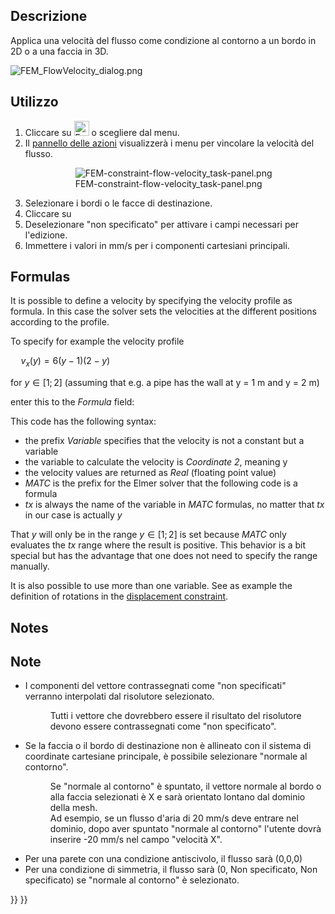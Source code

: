 <languages/>

<div class="mw-translate-fuzzy">
{{Docnav/it|[[FEM_ConstraintFluidBoundary/it|Vincolo contorno fluido]]|[[FEM_ConstraintFixed/it|Vincolo fissaggio]]|[[FEM_Workbench/it|FEM]]|IconL=FEM_ConstraintFluidBoundary.png|IconC=Workbench_FEM.svg|IconR=FEM_ConstraintFixed.png}}
</div>

<div class="mw-translate-fuzzy">
{{GuiCommand/it|Name=FEM_ConstraintFlowVelocity|Name/it=Vincolo velocità del flusso|Icon=Fem-constraint-flow-velocity.svg|MenuLocation= Modello → Vincoli dei fluidi → Vincolo velocità del flusso||Workbenches=[[FEM_Workbench/it|FEM]]|Shortcut=|SeeAlso=[[FEM_tutorial/it|Tutorial FEM]]}}
</div>

<span id="Description"></span>
==Descrizione==

Applica una velocità del flusso come condizione al contorno a un bordo in 2D o a una faccia in 3D.

[[File:FEM_FlowVelocity_dialog.png]]
{{Caption|The FEM flow velocity task panel}}

<span id="Usage"></span>
==Utilizzo==

<div class="mw-translate-fuzzy">
# Cliccare su  [[Image:Fem-constraint-flow-velocity.svg|24px]] o scegliere {{MenuCommand|Modello → Vincoli dei fluidi  →  {{Button|[[Image:Fem-constraint-flow-velocity.svg|20px]] Vincolo velocità del flusso}}}} dal menu.
# Il [[task panel/it|pannello delle azioni]] visualizzerà i menu per vincolare la velocità del flusso. 
#: [[File:FEM-constraint-flow-velocity task-panel.png]]
#: {{Caption|Sopra: il menu per vincolare la velocità del flusso nella scheda azioni}}
# Selezionare i bordi o le facce di destinazione.
# Cliccare su {{Button|Aggiungi}} 
# Deselezionare "non specificato" per attivare i campi necessari per l'edizione.
# Immettere i valori in mm/s per i componenti cartesiani principali.
</div>

==Formulas==

{{Version|0.21}}

It is possible to  define a velocity by specifying the velocity profile as formula. In this case the solver sets the velocities at the different positions according to the profile.

To specify for example the velocity profile

<math>\quad
v_{x} (y)=6\left(y-1\right)\left(2-y\right)
</math>

for <math>y\in[1;2]</math> (assuming that e.g. a pipe has the wall at y = 1 m and y = 2 m)

enter this to the ''Formula'' field:</br>
{{incode| Variable Coordinate 2; Real MATC "6*(tx-1)*(2-tx)"}}

This code has the following syntax:
* the prefix ''Variable'' specifies that the velocity is not a constant but a variable
* the variable to calculate the velocity is ''Coordinate 2'', meaning y
* the velocity values are returned as ''Real'' (floating point value)
* ''MATC'' is the prefix for the Elmer solver that the following code is a formula
* ''tx'' is always the name of the variable in ''MATC'' formulas, no matter that ''tx'' in our case is actually ''y''

That ''y'' will only be in the range <math>y\in[1;2]</math> is set because ''MATC'' only evaluates the ''tx'' range where the result is positive. This behavior is a bit special but has the advantage that one does not need to specify the range manually.

It is also possible to use more than one variable. See as example the definition of rotations in the [[FEM_ConstraintDisplacement#Rotations|displacement constraint]].

==Notes==

<div class="mw-translate-fuzzy">
==Note==
* I componenti del vettore contrassegnati come "non specificati" verranno interpolati dal risolutore selezionato.
*: Tutti i vettore che dovrebbero essere il risultato del risolutore devono essere contrassegnati come "non specificato".
* Se la faccia o il bordo di destinazione non è allineato con il sistema di coordinate cartesiane principale, è possibile selezionare "normale al contorno".
*: Se "normale al contorno" è spuntato, il vettore normale al bordo o alla faccia selezionati è X e sarà orientato lontano dal dominio della mesh.
*: Ad esempio, se un flusso d'aria di 20 mm/s deve entrare nel dominio, dopo aver spuntato "normale al contorno" l'utente dovrà inserire -20 mm/s nel campo "velocità X".
</div>

<div class="mw-translate-fuzzy">
* Per una parete con una condizione antiscivolo, il flusso sarà (0,0,0)
* Per una condizione di simmetria, il flusso sarà (0, Non specificato, Non specificato) se "normale al contorno" è selezionato.
</div>


<div class="mw-translate-fuzzy">
{{Docnav/it|[[FEM_ConstraintFluidBoundary/it|Vincolo contorno fluido]]|[[FEM_ConstraintFixed/it|Vincolo fissaggio]]|[[FEM_Workbench/it|FEM]]|IconL=FEM_ConstraintFluidBoundary.png|IconC=Workbench_FEM.svg|IconR=FEM_ConstraintFixed.png}}
</div>

{{FEM Tools navi{{#translation:}}}}
{{Userdocnavi{{#translation:}}}}